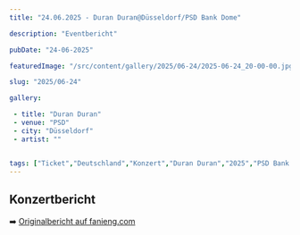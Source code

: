 ```yaml
---
title: "24.06.2025 - Duran Duran@Düsseldorf/PSD Bank Dome"

description: "Eventbericht"

pubDate: "24-06-2025"

featuredImage: "/src/content/gallery/2025/06-24/2025-06-24_20-00-00.jpg"

slug: "2025/06-24"

gallery:

 - title: "Duran Duran"
 - venue: "PSD"
 - city: "Düsseldorf"
 - artist: ""


tags: ["Ticket","Deutschland","Konzert","Duran Duran","2025","PSD Bank Dome","Düsseldorf"]
---
```

## Konzertbericht
➡️ [Originalbericht auf fanieng.com](https://fanieng.com/2025/06-24/24-06-2025-duran-duran-duesseldorf-psd)

